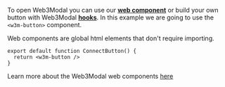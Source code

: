 To open Web3Modal you can use our [**web component**](../../core/components.mdx) or build your own button with Web3Modal [**hooks**](../../core/hooks.mdx#useweb3modal).
In this example we are going to use the `<w3m-button>` component.

Web components are global html elements that don't require importing.

```tsx
export default function ConnectButton() {
  return <w3m-button />
}
```

Learn more about the Web3Modal web components [here](../../core/components.mdx)
